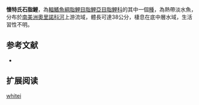 {{Speciesbox
| status = NE
| status_system = IUCN3.1
| image = 
| genus = Brycon
| species = whitei
| authority = [[Myers_&_Weitzman|Myers & Weitzman]], 1960
| synonyms = 
}}
'''懷特氏石脂鯉'''，為[[輻鰭魚綱|輻鰭魚綱]][[脂鯉目|脂鯉目]][[脂鯉亞目|脂鯉亞目]][[脂鯉科|脂鯉科]]的其中一個[[種|種]]，為熱帶淡水魚，分布於[[南美洲|南美洲]][[奧里諾科河|奧里諾科河]]上游流域，體長可達38公分，棲息在底中層水域，生活習性不明。

==参考文献==
{{refbegin}}
*{{FishBase_species|genus=Brycon|species=whitei |year=2013|month=11}}
{{refend}}

== 扩展阅读 ==
{{refbegin}}
{{wikispecies-inline|Brycon whitei |懷特氏石脂鯉}}
{{refend}}
{{Taxonbar|from=Q5610895}}

[[Category:石脂鯉屬|whitei]]


{{魚類小作品}}
